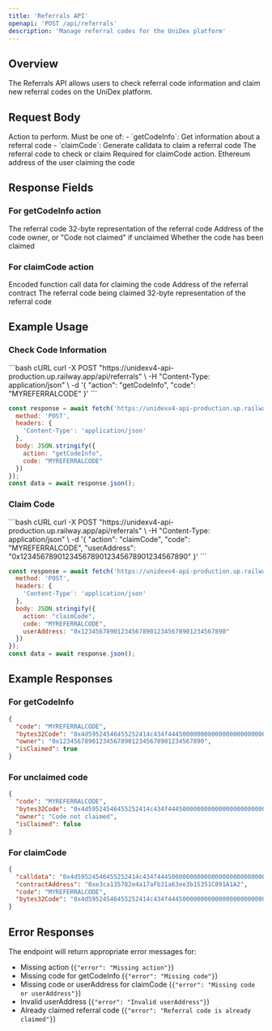 ```yaml
---
title: 'Referrals API'
openapi: 'POST /api/referrals'
description: 'Manage referral codes for the UniDex platform'
---
```


## Overview

The Referrals API allows users to check referral code information and claim new referral codes on the UniDex platform.

## Request Body

<ResponseField name="action" type="string" required>
  Action to perform. Must be one of:
  - `getCodeInfo`: Get information about a referral code
  - `claimCode`: Generate calldata to claim a referral code
</ResponseField>

<ResponseField name="code" type="string" required>
  The referral code to check or claim
</ResponseField>

<ResponseField name="userAddress" type="string">
  Required for claimCode action. Ethereum address of the user claiming the code
</ResponseField>

## Response Fields

### For getCodeInfo action

<ResponseField name="code" type="string">
  The referral code
</ResponseField>

<ResponseField name="bytes32Code" type="string">
  32-byte representation of the referral code
</ResponseField>

<ResponseField name="owner" type="string">
  Address of the code owner, or "Code not claimed" if unclaimed
</ResponseField>

<ResponseField name="isClaimed" type="boolean">
  Whether the code has been claimed
</ResponseField>

### For claimCode action

<ResponseField name="calldata" type="string">
  Encoded function call data for claiming the code
</ResponseField>

<ResponseField name="contractAddress" type="string">
  Address of the referral contract
</ResponseField>

<ResponseField name="code" type="string">
  The referral code being claimed
</ResponseField>

<ResponseField name="bytes32Code" type="string">
  32-byte representation of the referral code
</ResponseField>

## Example Usage

### Check Code Information

<CodeGroup>
```bash cURL
curl -X POST "https://unidexv4-api-production.up.railway.app/api/referrals" \
  -H "Content-Type: application/json" \
  -d '{
    "action": "getCodeInfo",
    "code": "MYREFERRALCODE"
}'
```

```javascript JavaScript
const response = await fetch('https://unidexv4-api-production.up.railway.app/api/referrals', {
  method: 'POST',
  headers: {
    'Content-Type': 'application/json'
  },
  body: JSON.stringify({
    action: "getCodeInfo",
    code: "MYREFERRALCODE"
  })
});
const data = await response.json();
```
</CodeGroup>

### Claim Code

<CodeGroup>
```bash cURL
curl -X POST "https://unidexv4-api-production.up.railway.app/api/referrals" \
  -H "Content-Type: application/json" \
  -d '{
    "action": "claimCode",
    "code": "MYREFERRALCODE",
    "userAddress": "0x1234567890123456789012345678901234567890"
}'
```

```javascript JavaScript
const response = await fetch('https://unidexv4-api-production.up.railway.app/api/referrals', {
  method: 'POST',
  headers: {
    'Content-Type': 'application/json'
  },
  body: JSON.stringify({
    action: "claimCode",
    code: "MYREFERRALCODE",
    userAddress: "0x1234567890123456789012345678901234567890"
  })
});
const data = await response.json();
```
</CodeGroup>

## Example Responses

### For getCodeInfo

```json
{
  "code": "MYREFERRALCODE",
  "bytes32Code": "0x4d59524546455252414c434f44450000000000000000000000000000000000",
  "owner": "0x1234567890123456789012345678901234567890",
  "isClaimed": true
}
```

### For unclaimed code

```json
{
  "code": "MYREFERRALCODE",
  "bytes32Code": "0x4d59524546455252414c434f44450000000000000000000000000000000000",
  "owner": "Code not claimed",
  "isClaimed": false
}
```

### For claimCode

```json
{
  "calldata": "0x4d59524546455252414c434f4445000000000000000000000000000000000000",
  "contractAddress": "0xe3ca135782e4a17aFb31a63ee3b15351C891A1A2",
  "code": "MYREFERRALCODE",
  "bytes32Code": "0x4d59524546455252414c434f44450000000000000000000000000000000000"
}
```

## Error Responses

The endpoint will return appropriate error messages for:
- Missing action (`{"error": "Missing action"}`)
- Missing code for getCodeInfo (`{"error": "Missing code"}`)
- Missing code or userAddress for claimCode (`{"error": "Missing code or userAddress"}`)
- Invalid userAddress (`{"error": "Invalid userAddress"}`)
- Already claimed referral code (`{"error": "Referral code is already claimed"}`)
